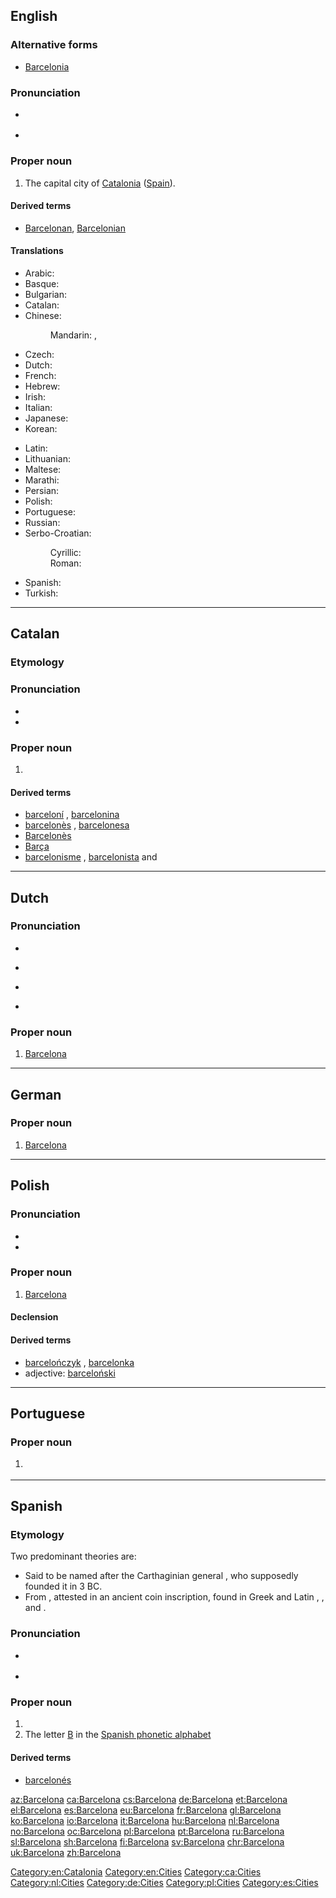 {{also|Barcełona}}
==English==
{{wikipedia}}

===Alternative forms===
* [[Barcelonia]] {{qualifier|obsolete}}

===Pronunciation===
* {{a|UK}} {{IPA|/ˌbɑːsəˈləʊnə/}}
* {{a|US}} {{IPA|/ˌbɑɹsəˈloʊnə/|/ˌbɑɹsɪˈloʊnə/}}

===Proper noun===
{{en-proper noun}}

# The capital city of [[Catalonia]] ([[Spain]]).

====Derived terms====
* [[Barcelonan]], [[Barcelonian]]

====Translations====
{{trans-top|capital of Catalonia}}
* Arabic: {{t|ar|برشلونة|f|tr=baršilōna|sc=Arab}}
* Basque: {{t|eu|Bartzelona}}
* Bulgarian: {{t|bg|Барселона|f}}
* Catalan: {{t+|ca|Barcelona|f}}
* Chinese:
*: Mandarin: {{t|cmn|巴塞羅那|sc=Hani}}, {{t+|cmn|巴塞罗那|tr=Basèluōnà|sc=Hani}}
* Czech: {{t+|cs|Barcelona|f}}
* Dutch: {{t+|nl|Barcelona|n}}
* French: {{t+|fr|Barcelone}}
* Hebrew: {{t|he|ברצלונה|f|tr=barts'lóna|sc=Hebr}}
* Irish: {{t|ga|an Bharsalóin|f}}
* Italian: {{t|it|Barcellona|f}}
* Japanese: {{t|ja|バルセロナ|tr=Baruserona|sc=Jpan}}
* Korean: {{t+|ko|바르셀로나|tr=Bareusellona|sc=Kore}}
{{trans-mid}}
* Latin: {{t|la|Barcino|f}}
* Lithuanian: {{t|lt|Barselona|f}}
* Maltese: {{t|mt|Barċellona}}
* Marathi: {{t|mr|बार्सेलोना|n|tr=bārselonā|sc=Deva}}
* Persian: {{t|fa|بارسلون|tr=Bârselon|sc=fa-Arab}}
* Polish: {{t+|pl|Barcelona|f}}
* Portuguese: {{t+|pt|Barcelona|f}}
* Russian: {{t|ru|Барселона|f|tr=Barselóna|sc=Cyrl}}
* Serbo-Croatian:
*: Cyrillic: {{t|sh|Барселона|f}}
*: Roman: {{t|sh|Barcelona|f}}
* Spanish: {{t+|es|Barcelona|f}}
* Turkish: {{t|tr|Barselona}}
{{trans-bottom}}

[[Category:en:Catalonia]]
[[Category:en:Cities]]

----

==Catalan==
{{wikipedia|lang=ca}}

===Etymology===
{{rfe|lang=ca}}

===Pronunciation===
* {{IPA|/bəɾsəˈɫonə/|lang=ca}}
* {{rhymes|onə|lang=ca}}

===Proper noun===
{{ca-proper noun|f}}

# {{l/en|Barcelona}}

====Derived terms====
* [[barceloní]] {{g|m}}, [[barcelonina]] {{g|f}}
* [[barcelonès]] {{g|m}}, [[barcelonesa]] {{g|f}}
* [[Barcelonès]] {{g|m}}
* [[Barça]] {{g|m}}
* [[barcelonisme]] {{g|m}}, [[barcelonista]] {{g|m}} and {{g|f}}

[[Category:ca:Cities]]

----

==Dutch==
{{wikipedia|Barcelona (Spanje)|lang=nl}}

===Pronunciation===
* {{IPA|/ˌbɑrsəˈloːna/|lang=nl}}
* {{a|BE}} {{IPA|[ˌbɑrsəˈloːna]|lang=nl}}
* {{a|NL}} {{IPA|[ˌbɑrsəˈloʊ̯na]|lang=nl}}
* {{audio|Nl-Barcelona.ogg|Audio|lang=nl}}

===Proper noun===
{{nl-proper noun|n}}

# [[#English|Barcelona]]

[[Category:nl:Cities]]

----

==German==
{{wikipedia|Barcelona|lang=de}}

===Proper noun===
{{de-proper noun|n}}

# [[#English|Barcelona]]

[[Category:de:Cities]]

----

==Polish==

===Pronunciation===
* {{audio|Pl-Barcelona.ogg|Audio|lang=pl}}
* {{IPA|/ˌbar.t͡s̪ɛ.ˈlɔ.na/|lang=pl}}

===Proper noun===
{{head|pl|proper noun|g=f}}

# [[#English|Barcelona]]

====Declension====
{{pl-decl-noun-sing
|Barcelona
|Barcelony
|Barcelonie
|Barcelonę
|Barceloną
|Barcelonie
|Barcelono
}}

====Derived terms====
* [[barcelończyk]] {{g|m}}, [[barcelonka]] {{g|f}}
* adjective: [[barceloński]]

[[Category:pl:Cities]]

----

==Portuguese==

===Proper noun===
{{pt-proper noun|f}}

# {{l/en|Barcelona}} {{gloss|capital of Catalonia}}

----

==Spanish==

===Etymology===
Two predominant theories are:
* Said to be named after the Carthaginian general {{w|Hamilcar Barca}}, who supposedly founded it in 3 BC.
* From {{etyl|xib|es}} {{term|Barkeno|lang=xib}}, attested in an ancient coin inscription, found in Greek {{term|Βαρκινών|lang=grc}} and Latin {{term|Barcino|lang=la}}, {{term|Barcelo|lang=la}}, and {{term|Barceno|lang=la}}.

===Pronunciation===
* {{a|Castilian}} {{IPA|/ˌbarθeˈlona/|[ˌbärθe̞ˈlo̞nä]||lang=es}}
* {{a|Latin America}} {{IPA|/ˌbarseˈlona/|[ˌbärse̞ˈlo̞nä]|lang=es}}

===Proper noun===
{{es-proper noun|f}}

# {{l/en|Barcelona}}
# The letter [[B]] in the [[:Appendix:Spanish phonetic alphabet|Spanish phonetic alphabet]]

====Derived terms====
* [[barcelonés]]

[[Category:es:Cities]]

[[az:Barcelona]]
[[ca:Barcelona]]
[[cs:Barcelona]]
[[de:Barcelona]]
[[et:Barcelona]]
[[el:Barcelona]]
[[es:Barcelona]]
[[eu:Barcelona]]
[[fr:Barcelona]]
[[gl:Barcelona]]
[[ko:Barcelona]]
[[io:Barcelona]]
[[it:Barcelona]]
[[hu:Barcelona]]
[[nl:Barcelona]]
[[no:Barcelona]]
[[oc:Barcelona]]
[[pl:Barcelona]]
[[pt:Barcelona]]
[[ru:Barcelona]]
[[sl:Barcelona]]
[[sh:Barcelona]]
[[fi:Barcelona]]
[[sv:Barcelona]]
[[chr:Barcelona]]
[[uk:Barcelona]]
[[zh:Barcelona]]